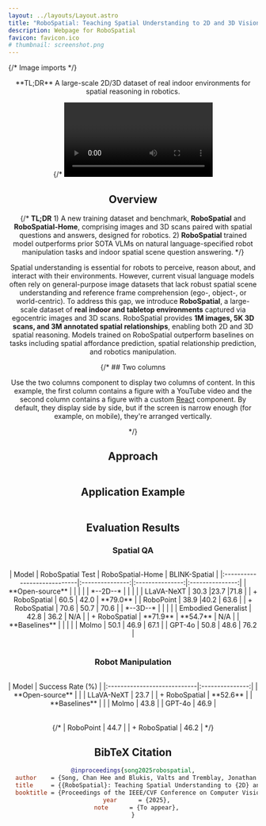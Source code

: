 ```yaml
---
layout: ../layouts/Layout.astro
title: "RoboSpatial: Teaching Spatial Understanding to 2D and 3D Vision-Language Models for Robotics"
description: Webpage for RoboSpatial
favicon: favicon.ico
# thumbnail: screenshot.png
---
```





{/* Image imports */}



<Header
  title={frontmatter.title}
  authors={[
    {
      name: "Chan Hee Song",
      url: "https://chanh.ee",
      institution: "The Ohio State University",
      notes: ["*"],
    },
    {
      name: "Valts Blukis",
      institution: "Nvidia",
      url: "https://research.nvidia.com/person/valts-blukis",
      notes: [],
    },
    {
      name: "Jonathan Tremblay",
      institution: "Nvidia",
      url: "https://research.nvidia.com/person/jonathan-tremblay",
      notes: [],
    },
    {
      name: "Stephen Tyree",
      institution: "Nvidia",
      url: "https://research.nvidia.com/person/stephen-tyree",
    },
    {
      name: "Yu Su",
      url: "https://ysu1989.github.io/",
      institution: "The Ohio State University",
    },
    {
      name: "Stan Birchfield",
      url: "https://research.nvidia.com/person/stan-birchfield",
      institution: "Nvidia",
    },
  ]}
  conference="CVPR 2025"
  notes={[
    {
      symbol: "*",
      text: "Work done during Nvidia internship",
    },
  ]}
  links={[
    {
      name: "arXiv",
      url: "https://arxiv.org/abs/2411.16537",
      icon: "fa-solid:file-pdf",
    },
    {
      name: "Code (TBA)",
      url: "https://github.com/NVlabs/RoboSpatial",
      icon: "mdi:github",
      disabled: true,
    },
    {
      name: "Dataset",
      url: "https://huggingface.co/datasets/chanhee-luke/RoboSpatial-Home",
      icon: "mdi:database",
      disabled: false
    },
  ]}
  />

<div className="center-text">
  **TL;DR** A large-scale 2D/3D dataset of real indoor environments for spatial reasoning in robotics.
</div>


{/* <Video source={outside} /> */}

<HighlightedSection>

## Overview

{/* **TL;DR** 1) A new training dataset and benchmark, **RoboSpatial** and **RoboSpatial-Home**, comprising images and 3D scans paired with spatial questions and answers, designed for robotics. 2) **RoboSpatial** trained model outperforms prior SOTA VLMs on natural language-specified robot manipulation tasks and indoor spatial scene question answering. */}

Spatial understanding is essential for robots to perceive, reason about, and interact with their environments. However, current visual language models often rely on general-purpose image datasets that lack robust spatial scene understanding and reference frame comprehension (ego-, object-, or world-centric). To address this gap, we introduce **RoboSpatial**, a large-scale dataset of **real indoor and tabletop environments** captured via egocentric images and 3D scans. RoboSpatial provides **1M images, 5K 3D scans, and 3M annotated spatial relationships**, enabling both 2D and 3D spatial reasoning. Models trained on RoboSpatial outperform baselines on tasks including spatial affordance prediction, spatial relationship prediction, and robotics manipulation.

</HighlightedSection>




{/* ## Two columns

Use the two columns component to display two columns of content. In this example, the first column contains a figure with a YouTube video and the second column contains a figure with a custom [React](https://react.dev/) component. By default, they display side by side, but if the screen is narrow enough (for example, on mobile), they're arranged vertically.

<TwoColumns>
  <Figure slot="left" caption="Take a look at this YouTube video.">
    <YouTubeVideo videoId="wjZofJX0v4M" />
  </Figure>
  <Figure slot="right" caption="Now look at this Gaussian Splat, rendered with a React component.">
    <Splat client:idle />
  </Figure>
</TwoColumns> */}

## Approach

<Figure
    caption="We automatically generate spatial relationship annotations from existing datasets with 3D point clouds, egocentric images, and 3D bounding box annotations. We create question/answer pairs covering three classes of spatial relationships, three spatial reference frames, and both binary (yes/no) and numeric (e.g. 2D image points) answers. From 1M images and 5K scans, we generate over 3M spatial question/answer pairs."
  >
    <Image source={fig2} altText="An overview of RoboSpatial Dataset." />
</Figure>


## Application Example


<Figure
    caption="An illustration of a model trained on RoboSpatial being used to solve a manipulation task using spatial reasoning."
  >
    <Image source={fig1} altText="An illustration of a model trained on RoboSpatial being used to solve a manipulation task using spatial reasoning." />
</Figure>


## Evaluation Results

### Spatial QA

<Figure
    caption="Results of RoboSpatial-trained models on RoboSpatial test set, RoboSpatial-Home and BLINK. Two models are shown: SL (SpaceLLaVA) and RP (RoboPoint), where the S- prefix and FT indicates RoboSpatial-trained models. For Yes/No questions, the green checkmark indicates the correct answer. For spatial context questions, GT indicates the correct answer. For in-domain, all questions are from RoboSpatial test. For out-of-domain, all images except for the top right are from RoboSpatial-Home."
  >
    <Image source={fig3} altText="Qualitative Results of RoboSpatial-trained models." />
</Figure>

<Table caption="Performance of RoboSpatial-trained models on three spatial reasoning benchmarks.">
| Model                       | RoboSpatial Test | RoboSpatial-Home | BLINK-Spatial |
|:----------------------------|:---------------:|:---------------:|:---------------:|
| **Open-source**             |                |                 |                 |
| *--2D--*             |                |                 |                 |
| LLaVA-NeXT                  | 30.3           |23.7           |71.8           |
| + RoboSpatial               | 60.5    |  42.0               |    **79.0**             |
| RoboPoint                  | 38.9           |40.2           |  63.6           |
| + RoboSpatial               | 70.6    |  50.7               |    70.6             |
| *--3D--*             |                |                 |                 |
| Embodied Generalist        |     42.8     |       36.2          |     N/A            |
| + RoboSpatial               | **71.9**    |      **54.7**       |    N/A             |
| **Baselines**               |            |                 |                 |
| Molmo                     | 50.1           |   46.9        |   67.1          |
| GPT-4o                   | 50.8           |   48.6        |    76.2         |
</Table>

### Robot Manipulation

<Figure
    caption="Robotics experiments: the red dot shows the model output (if not present, the model failed to provide a valid point in the image);  green dots are used to show when a model outputs multiple points. The robot motion generator, cuRobo, is used to grasp the item referenced by the generated point. The spatial- prefix indicates model trained with RoboSpatial."
  >
    <Image source={robot_exp} altText="Robot experiment results." />
</Figure>

<Table caption="Task success rate for robot manipulation.">
| Model                        | Success Rate (%) |
|:----------------------------|:---------------:|
| **Open-source**              |                 |
| LLaVA-NeXT               | 23.7           |
| + RoboSpatial                | **52.6**    |
| **Baselines** |            |
| Molmo                     | 43.8           |
| GPT-4o                   | 46.9           |
</Table>

{/* | RoboPoint                 | 44.7           |
| + RoboSpatial                | 46.2        | */}


## BibTeX Citation

```bibtex
@inproceedings{song2025robospatial,
  author    = {Song, Chan Hee and Blukis, Valts and Tremblay, Jonathan and Tyree, Stephen and Su, Yu and Birchfield, Stan},
  title     = {{RoboSpatial}: Teaching Spatial Understanding to {2D} and {3D} Vision-Language Models for Robotics},
  booktitle = {Proceedings of the IEEE/CVF Conference on Computer Vision and Pattern Recognition (CVPR)},
  year      = {2025},
  note      = {To appear},
}
```